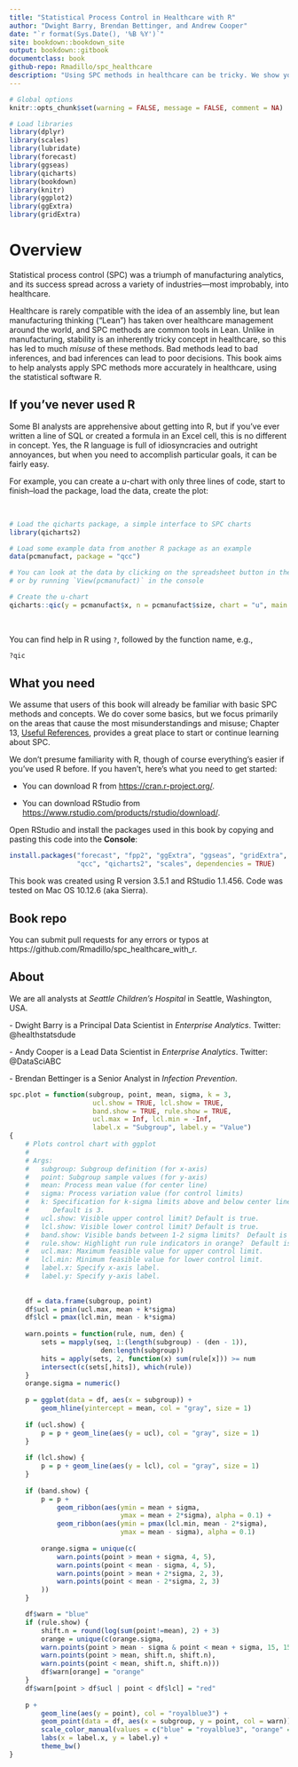```yaml
--- 
title: "Statistical Process Control in Healthcare with R"
author: "Dwight Barry, Brendan Bettinger, and Andrew Cooper"
date: "`r format(Sys.Date(), '%B %Y')`"
site: bookdown::bookdown_site
output: bookdown::gitbook
documentclass: book
github-repo: Rmadillo/spc_healthcare
description: "Using SPC methods in healthcare can be tricky. We show you how to do it correctly, using R."
---
```


```r
# Global options
knitr::opts_chunk$set(warning = FALSE, message = FALSE, comment = NA)

# Load libraries
library(dplyr)
library(scales)
library(lubridate)
library(forecast) 
library(ggseas)
library(qicharts)
library(bookdown)
library(knitr)
library(ggplot2)
library(ggExtra)
library(gridExtra)
```

# Overview  {#overview}

Statistical process control (SPC) was a triumph of manufacturing analytics, and its success spread across a variety of industries---most improbably, into healthcare. 

Healthcare is rarely compatible with the idea of an assembly line, but lean manufacturing thinking ("Lean") has taken over healthcare management around the world, and SPC methods are common tools in Lean. Unlike in manufacturing, stability is an inherently tricky concept in healthcare, so this has led to much *misuse* of these methods. Bad methods lead to bad inferences, and bad inferences can lead to poor decisions. This book aims to help analysts apply SPC methods more accurately in healthcare, using the statistical software R.  

## If you've never used R

Some BI analysts are apprehensive about getting into R, but if you've ever written a line of SQL or created a formula in an Excel cell, this is no different in concept. Yes, the R language is full of idiosyncracies and outright annoyances, but when you need to accomplish particular goals, it can be fairly easy.   


For example, you can create a *u*-chart with only three lines of code, start to finish--load the package, load the data, create the plot:  

<br>  

```r
# Load the qicharts package, a simple interface to SPC charts
library(qicharts2)

# Load some example data from another R package as an example
data(pcmanufact, package = "qcc")

# You can look at the data by clicking on the spreadsheet button in the Environment tab,
# or by running `View(pcmanufact)` in the console

# Create the u-chart
qicharts::qic(y = pcmanufact$x, n = pcmanufact$size, chart = "u", main = "Easy u-chart")
```

<br>  

You can find help in R using `?`, followed by the function name, e.g.,  

```r
?qic
```


## What you need
  
We assume that users of this book will already be familiar with basic SPC methods and concepts. We do cover some basics, but we focus primarily on the areas that cause the most misunderstandings and misuse; Chapter 13, [Useful References](#useful), provides a great place to start or continue learning about SPC.  

We don't presume familiarity with R, though of course everything's easier if you've used R before. If you haven't, here's what you need to get started:  
  
- You can download R from [https://cran.r-project.org/](https://cran.r-project.org/).  

- You can download RStudio from [https://www.rstudio.com/products/rstudio/download/](https://www.rstudio.com/products/rstudio/download/).  

Open RStudio and install the packages used in this book by copying and pasting this code into the **Console**:  

```r
install.packages("forecast", "fpp2", "ggExtra", "ggseas", "gridExtra", "tidyverse", 
                 "qcc", "qicharts2", "scales", dependencies = TRUE)
```

This book was created using R version 3.5.1 and RStudio 1.1.456. Code was tested on Mac OS 10.12.6 (aka Sierra).  


## Book repo

You can submit pull requests for any errors or typos at https://github.com/Rmadillo/spc_healthcare_with_r.  


## About

We are all analysts at *Seattle Children's Hospital* in Seattle, Washington, USA.  

\- Dwight Barry is a Principal Data Scientist in *Enterprise Analytics*. Twitter: @healthstatsdude  

\- Andy Cooper is a Lead Data Scientist in *Enterprise Analytics*. Twitter: @DataSciABC    

\- Brendan Bettinger is a Senior Analyst in *Infection Prevention*.  


``` r

spc.plot = function(subgroup, point, mean, sigma, k = 3,
                     ucl.show = TRUE, lcl.show = TRUE, 
                     band.show = TRUE, rule.show = TRUE,
                     ucl.max = Inf, lcl.min = -Inf,
                     label.x = "Subgroup", label.y = "Value")
{
    # Plots control chart with ggplot
    # 
    # Args:
    #   subgroup: Subgroup definition (for x-axis)
    #   point: Subgroup sample values (for y-axis)
    #   mean: Process mean value (for center line)
    #   sigma: Process variation value (for control limits)
    #   k: Specification for k-sigma limits above and below center line.
    #      Default is 3.
    #   ucl.show: Visible upper control limit? Default is true.
    #   lcl.show: Visible lower control limit? Default is true.
    #   band.show: Visible bands between 1-2 sigma limits?  Default is true.
    #   rule.show: Highlight run rule indicators in orange?  Default is true.
    #   ucl.max: Maximum feasible value for upper control limit.
    #   lcl.min: Minimum feasible value for lower control limit.
    #   label.x: Specify x-axis label.
    #   label.y: Specify y-axis label.
    
    
    df = data.frame(subgroup, point)
    df$ucl = pmin(ucl.max, mean + k*sigma)
    df$lcl = pmax(lcl.min, mean - k*sigma)
    
    warn.points = function(rule, num, den) {
        sets = mapply(seq, 1:(length(subgroup) - (den - 1)), 
                       den:length(subgroup))
        hits = apply(sets, 2, function(x) sum(rule[x])) >= num
        intersect(c(sets[,hits]), which(rule))
    }
    orange.sigma = numeric()
    
    p = ggplot(data = df, aes(x = subgroup)) +
        geom_hline(yintercept = mean, col = "gray", size = 1)
    
    if (ucl.show) {
        p = p + geom_line(aes(y = ucl), col = "gray", size = 1)
    }
    
    if (lcl.show) {
        p = p + geom_line(aes(y = lcl), col = "gray", size = 1)
    }
    
    if (band.show) {
        p = p + 
            geom_ribbon(aes(ymin = mean + sigma, 
                            ymax = mean + 2*sigma), alpha = 0.1) +
            geom_ribbon(aes(ymin = pmax(lcl.min, mean - 2*sigma),  
                            ymax = mean - sigma), alpha = 0.1)
        
        orange.sigma = unique(c(
            warn.points(point > mean + sigma, 4, 5),
            warn.points(point < mean - sigma, 4, 5),
            warn.points(point > mean + 2*sigma, 2, 3),
            warn.points(point < mean - 2*sigma, 2, 3)
        ))
    }

    df$warn = "blue"
    if (rule.show) {
        shift.n = round(log(sum(point!=mean), 2) + 3)
        orange = unique(c(orange.sigma,
        warn.points(point > mean - sigma & point < mean + sigma, 15, 15),
        warn.points(point > mean, shift.n, shift.n),
        warn.points(point < mean, shift.n, shift.n)))
        df$warn[orange] = "orange"
    }
    df$warn[point > df$ucl | point < df$lcl] = "red"
    
    p + 
        geom_line(aes(y = point), col = "royalblue3") +
        geom_point(data = df, aes(x = subgroup, y = point, col = warn)) +
        scale_color_manual(values = c("blue" = "royalblue3", "orange" = "orangered", "red" = "red3"), guide = FALSE) +
        labs(x = label.x, y = label.y) +
        theme_bw()
}
```

